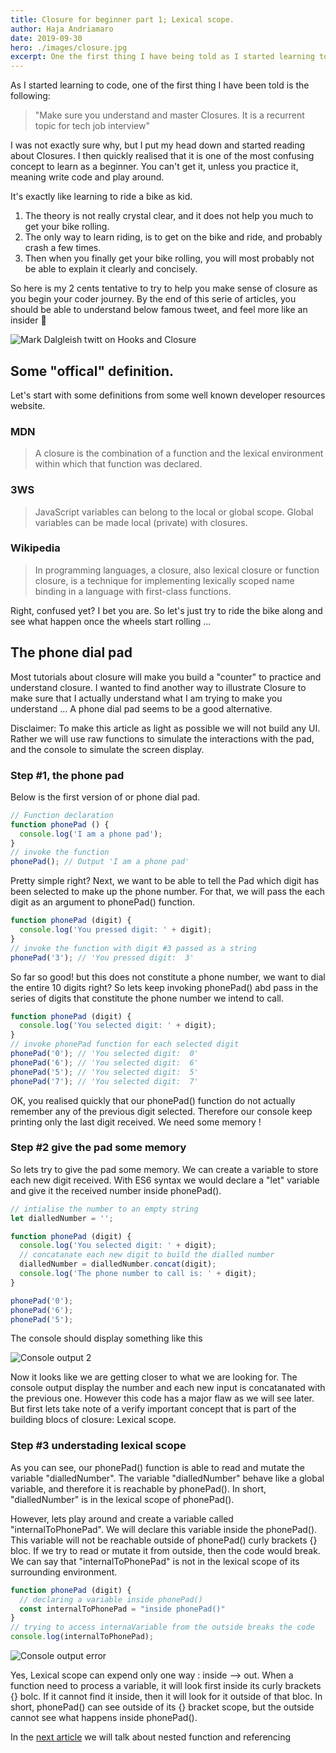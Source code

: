 ```yaml
---
title: Closure for beginner part 1; Lexical scope.
author: Haja Andriamaro
date: 2019-09-30
hero: ./images/closure.jpg
excerpt: One the first thing I have being told as I started learning to code is
---
```


As I started learning to code, one of the first thing I have been told  is the following: 
> "Make sure you understand and master Closures. It is a recurrent topic for tech job interview"

I was not exactly sure why, but I put my head down and started reading about Closures. I then quickly realised that it is one of the most 
confusing concept to learn as a beginner. You can't get it, unless you practice it, meaning write code and play around.

It's exactly like learning to ride a bike as kid. 

1. The theory is not really crystal clear, and it does not help you much to get your bike rolling.
2. The only way to learn riding, is to get on the bike and ride, and probably crash a few times.
3. Then when you finally get your bike rolling, you will most probably not be able to explain it clearly and concisely.

So here is my 2 cents tentative to try to help you make sense of closure as you begin your coder journey. 
By the end of this serie of articles, you should be able to understand below famous tweet, and feel more like an insider 🙂

<div className="Image__Small">
  <img
    src="./images/closure-twit.png"
    alt="Mark Dalgleish twitt on Hooks and Closure"
  />
</div>

## Some "offical" definition.

Let's start with some definitions from some well known developer resources website.

### MDN 

> A closure is the combination of a function and the lexical environment within which that function was declared.

### 3WS 

> JavaScript variables can belong to the local or global scope. Global variables can be made local (private) with closures.

### Wikipedia 

> In programming languages, a closure, also lexical closure or function closure, is a technique for implementing lexically scoped name binding in a language with first-class functions.


Right, confused yet? I bet you are. So let's just try to ride the bike along and see what happen once the wheels start rolling ...

## The phone dial pad

Most tutorials about closure will make you build a "counter" to practice and understand closure. 
I wanted to find another way to illustrate Closure to make sure that I actually understand what I am trying to make you understand ... 
A phone dial pad seems to be a good alternative.

Disclaimer: To make this article as light as possible we will not build any UI. Rather we will use raw functions to simulate the interactions with the pad,
and the console to simulate the screen display.

### Step #1, the phone pad

Below is the first version of or phone dial pad.

```javascript 
// Function declaration
function phonePad () {
  console.log('I am a phone pad');
}
// invoke the function
phonePad(); // Output 'I am a phone pad'
```

Pretty simple right? Next, we want to be able to tell the Pad which digit has been selected to make up the phone number. 
For that, we will pass the each digit as an argument to phonePad() function.

```javascript
function phonePad (digit) {
  console.log('You pressed digit: ' + digit);
}
// invoke the function with digit #3 passed as a string
phonePad('3'); // 'You pressed digit:  3'
```
So far so good! but this does not constitute a phone number, we want to dial the entire 10 digits right? 
So lets keep invoking phonePad() abd pass in the series of digits that constitute the phone number we intend to call.

```javascript
function phonePad (digit) {
  console.log('You selected digit: ' + digit);
}
// invoke phonePad function for each selected digit
phonePad('0'); // 'You selected digit:  0'
phonePad('6'); // 'You selected digit:  6'
phonePad('5'); // 'You selected digit:  5'
phonePad('7'); // 'You selected digit:  7'
```

OK, you realised quickly that our phonePad() function do not actually remember any of the previous digit selected.
Therefore our console keep printing only the last digit received.
We need some memory !

### Step #2 give the pad some memory

So lets try to give the pad some memory. We can create a variable to store each new digit received. 
With ES6 syntax we would declare a "let" variable and give it the received number inside phonePad().

```javascript
// intialise the number to an empty string
let dialledNumber = '';

function phonePad (digit) {
  console.log('You selected digit: ' + digit);
  // concatanate each new digit to build the dialled number
  dialledNumber = dialledNumber.concat(digit);
  console.log('The phone number to call is: ' + digit);
}

phonePad('0'); 
phonePad('6');
phonePad('5');
```
The console should display something like this
<div className="Image__Small">
  <img
    src="./images/console.png"
    alt="Console output 2"
  />
</div>

Now it looks like we are getting closer to what we are looking for. The console output display the number and each new input 
is concatanated with the previous one. 
However this code has a major flaw as we will see later. But first lets take note of a verify important concept
that is part of the building blocs of closure: Lexical scope.

### Step #3 understading lexical scope

As you can see, our phonePad() function is able to read and mutate the variable "dialledNumber".
The variable "dialledNumber" behave like a global variable, and therefore it is reachable by phonePad().
In short, "dialledNumber" is in the lexical scope of phonePad(). 

However, lets play around and create a variable called "internalToPhonePad". We will declare this variable inside the phonePad(). 
This variable will not be reachable outside of phonePad() curly brackets {} bloc. 
If we try to read or mutate it from outside, then the code would break. 
We can say that "internalToPhonePad" is not in the lexical scope of its surrounding environment. 

```javascript
function phonePad (digit) {
  // declaring a variable inside phonePad()
  const internalToPhonePad = "inside phonePad()"
}
// trying to access internaVariable from the outside breaks the code
console.log(internalToPhonePad);
```

<div className="Image__Small">
  <img
    src="./images/error-3.png"
    alt="Console output error"
  />
</div>

Yes, Lexical scope can expend only one way : inside --> out. When a function need to process a variable, it will look first inside
its curly brackets {} bolc. If it cannot find it inside, then it will look for it outside of that bloc. 
In short, phonePad() can see outside of its {} bracket scope, but the outside cannot see what happens inside phonePad().

In the [next article](../closure-for-beginner-part-2-nested-function) we will talk about nested function and referencing
